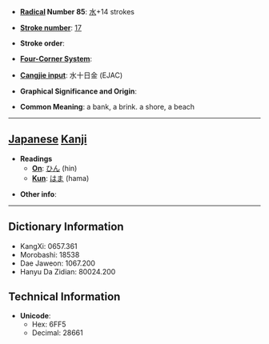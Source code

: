 * '''[[Wiktionary:Chinese radical index| Radical]] Number 85''': [[Wiktionary:Chinese radical index 水|水]]+14 strokes

* '''[[Wiktionary:Chinese total strokes index|Stroke number]]''': [[Wiktionary:Chinese total strokes index 17|17]]

* '''Stroke order''': 

* '''[[Wiktionary:Chinese four corner index|Four-Corner System]]''': 

* '''[[Wiktionary:Chinese Cangjie index|Cangjie input]]''': 水十日金 (EJAC)

* '''Graphical Significance and Origin''': 

* '''Common Meaning''': a bank, a brink. a shore, a beach

----

== [[Japanese]] [[Kanji]] ==

* '''Readings'''
** '''[[On]]''': [[ひん]] (hin)
** '''[[Kun]]''': [[はま]] (hama)

* '''Other info''':  

----

== Dictionary Information ==

* KangXi: 0657.361
* Morobashi: 18538
* Dae Jaweon: 1067.200
* Hanyu Da Zidian: 80024.200

== Technical Information ==

* '''Unicode''':
** Hex: 6FF5
** Decimal: 28661